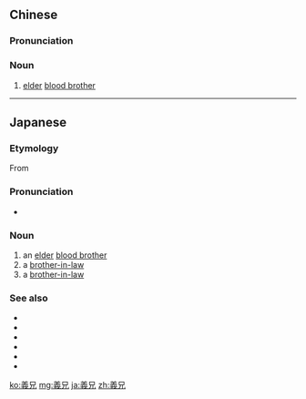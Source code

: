 ==Chinese==
{{zh-forms|s=义兄}}

===Pronunciation===
{{zh-pron
|m=yìxiōng
|c=ji6 hing1
|cat=n
}}

===Noun===
{{zh-noun}}

# [[elder]] [[blood brother]]

----

==Japanese==
{{ja-kanjitab|ぎ|けい|yomi=o}}

===Etymology===
From {{der|ja|zh|義兄||[[elder]] [[blood brother]]}}

===Pronunciation===
{{ja-pron|ぎけい|y=ko|acc=0}}
* {{hmp|lang=ja|偽計|劓刑}}

===Noun===
{{ja-noun|ぎけい}}

# an [[elder]] [[blood brother]]
# a [[brother-in-law]] {{gl|spouse's elder brother}}
# a [[brother-in-law]] {{gl|elder sister's husband}}

===See also===
* {{ja-r|義%親|ぎ%しん}}
* {{ja-r|義%父|ぎ%ふ}}
* {{ja-r|義%母|ぎ%ぼ}}
* {{ja-r|義%姉|ぎ%し}}
* {{ja-r|義%弟|ぎ%てい}}
* {{ja-r|義%妹|ぎ%まい}}

{{C|ja|Family|Male|sort=きけい'}}

[[ko:義兄]]
[[mg:義兄]]
[[ja:義兄]]
[[zh:義兄]]